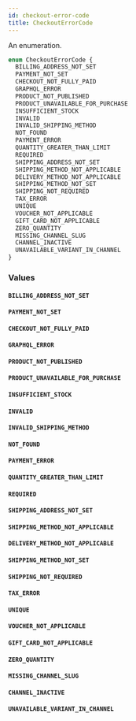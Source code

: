 ```yaml
---
id: checkout-error-code
title: CheckoutErrorCode
---
```


An enumeration.

```graphql
enum CheckoutErrorCode {
  BILLING_ADDRESS_NOT_SET
  PAYMENT_NOT_SET
  CHECKOUT_NOT_FULLY_PAID
  GRAPHQL_ERROR
  PRODUCT_NOT_PUBLISHED
  PRODUCT_UNAVAILABLE_FOR_PURCHASE
  INSUFFICIENT_STOCK
  INVALID
  INVALID_SHIPPING_METHOD
  NOT_FOUND
  PAYMENT_ERROR
  QUANTITY_GREATER_THAN_LIMIT
  REQUIRED
  SHIPPING_ADDRESS_NOT_SET
  SHIPPING_METHOD_NOT_APPLICABLE
  DELIVERY_METHOD_NOT_APPLICABLE
  SHIPPING_METHOD_NOT_SET
  SHIPPING_NOT_REQUIRED
  TAX_ERROR
  UNIQUE
  VOUCHER_NOT_APPLICABLE
  GIFT_CARD_NOT_APPLICABLE
  ZERO_QUANTITY
  MISSING_CHANNEL_SLUG
  CHANNEL_INACTIVE
  UNAVAILABLE_VARIANT_IN_CHANNEL
}
```

### Values

#### `BILLING_ADDRESS_NOT_SET`

#### `PAYMENT_NOT_SET`

#### `CHECKOUT_NOT_FULLY_PAID`

#### `GRAPHQL_ERROR`

#### `PRODUCT_NOT_PUBLISHED`

#### `PRODUCT_UNAVAILABLE_FOR_PURCHASE`

#### `INSUFFICIENT_STOCK`

#### `INVALID`

#### `INVALID_SHIPPING_METHOD`

#### `NOT_FOUND`

#### `PAYMENT_ERROR`

#### `QUANTITY_GREATER_THAN_LIMIT`

#### `REQUIRED`

#### `SHIPPING_ADDRESS_NOT_SET`

#### `SHIPPING_METHOD_NOT_APPLICABLE`

#### `DELIVERY_METHOD_NOT_APPLICABLE`

#### `SHIPPING_METHOD_NOT_SET`

#### `SHIPPING_NOT_REQUIRED`

#### `TAX_ERROR`

#### `UNIQUE`

#### `VOUCHER_NOT_APPLICABLE`

#### `GIFT_CARD_NOT_APPLICABLE`

#### `ZERO_QUANTITY`

#### `MISSING_CHANNEL_SLUG`

#### `CHANNEL_INACTIVE`

#### `UNAVAILABLE_VARIANT_IN_CHANNEL`
